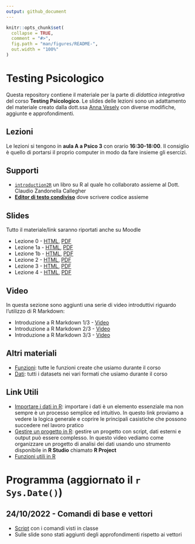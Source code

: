 ```yaml
---
output: github_document
---
```


<!-- README.md is generated from README.Rmd. Please edit that file -->

```r
knitr::opts_chunk$set(
  collapse = TRUE,
  comment = "#>",
  fig.path = "man/figures/README-",
  out.width = "100%"
)
```

# Testing Psicologico

Questa repository contiene il materiale per la parte di *didattica integrativa* del corso **Testing Psicologico**. Le slides delle lezioni sono un adattamento del materiale creato dalla dott.ssa [Anna Vesely](https://www.linkedin.com/in/annavesely/) con diverse modifiche, aggiunte e approfondimenti.

## Lezioni

Le lezioni si tengono in **aula A a Psico 3** con orario **16:30-18:00**. Il consiglio è quello di portarsi il proprio computer in modo da fare insieme gli esercizi.

## Supporti

- [`introduction2R`](https://psicostat.github.io/Introduction2R/) un libro su R al quale ho collaborato assieme al Dott. Claudio Zandonella Callegher
- [**Editor di testo condiviso**](https://etherpad.wikimedia.org/p/testing-psicologico#L1) dove scrivere codice assieme

## Slides

Tutto il materiale/link saranno riportati anche su Moodle

- Lezione 0 - [HTML](slides_online/lezione0.html), [PDF](slides_online/lezione0.pdf)
- Lezione 1a - [HTML](slides_online/lezione1a.html), [PDF](slides_online/lezione1a.pdf)
- Lezione 1b - [HTML](slides_online/lezione1b.html), [PDF](slides_online/lezione1b.pdf)
- Lezione 2 - [HTML](slides_online/lezione2.html), [PDF](slides_online/lezione2.pdf)
- Lezione 3 - [HTML](slides_online/lezione3.html), [PDF](slides_online/lezione3.pdf)
- Lezione 4 - [HTML](slides_online/lezione4.html), [PDF](slides_online/lezione4.pdf)

## Video

In questa sezione sono aggiunti una serie di video introduttivi riguardo l'utilizzo di R Markdown:

- Introduzione a R Markdown 1/3 - [Video](https://youtu.be/fB0vmGELDcw)
- Introduzione a R Markdown 2/3 - [Video](https://youtu.be/sxdsMtzl-R4)
- Introduzione a R Markdown 3/3 - [Video](https://youtu.be/D7kS9CvlnBE)

## Altri materiali

- [Funzioni](https://downgit.github.io/#/home?url=https://github.com/filippogambarota/didattica-testing-psicologico/tree/master/R): tutte le funzioni create che usiamo durante il corso
- [Dati](https://downgit.github.io/#/home?url=https://github.com/filippogambarota/didattica-testing-psicologico/tree/master/data): tutti i datasets nei vari formati che usiamo durante il corso

## Link Utili

- [Importare i dati in R](https://filippogambarota.github.io/corsoR/extra/importing_data.html): importare i dati è un elemento essenziale ma non sempre è un processo semplice ed intuitivo. In questo link proviamo a vedere la logica generale e coprire le principali casistiche che possono succedere nel lavoro pratico
- [Gestire un progetto in R](https://www.youtube.com/watch?v=MvdVqB5brZo): gestire un progetto con script, dati esterni e output può essere complesso. In questo video vediamo come organizzare un progetto di analisi dei dati usando uno strumento disponibile in **R Studio** chiamato **R Project**
- [Funzioni utili in R](extra/funzioni.html)

# Programma (aggiornato il `r Sys.Date()`)

## 24/10/2022 - Comandi di base e vettori

- [Script](scripts/lezione1.R) con i comandi visti in classe
- Sulle slide sono stati aggiunti degli approfondimenti rispetto ai vettori
